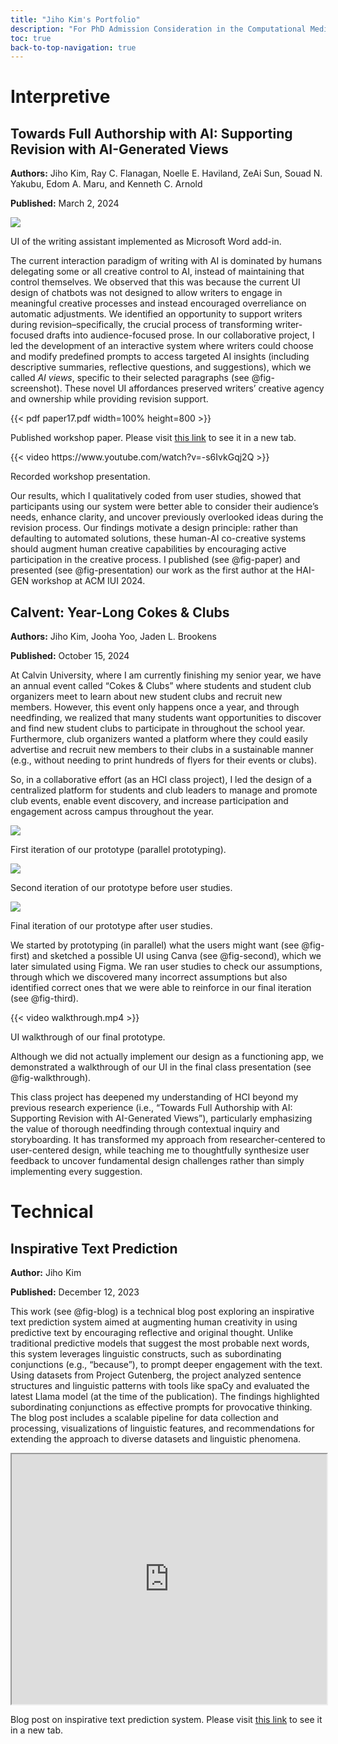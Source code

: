 ```yaml
---
title: "Jiho Kim's Portfolio"
description: "For PhD Admission Consideration in the Computational Media Department at UC Santa Cruz"
toc: true
back-to-top-navigation: true
---
```


# Interpretive

## Towards Full Authorship with AI: Supporting Revision with AI-Generated Views

**Authors:** Jiho Kim, Ray C. Flanagan, Noelle E. Haviland, ZeAi Sun, Souad N. Yakubu, Edom A. Maru, and Kenneth C. Arnold

**Published:** March 2, 2024

::: {#fig-screenshot}

![](Textfocals.svg){fig-alt="UI of the writing assistant implemented as Microsoft Word add-in."}

UI of the writing assistant implemented as Microsoft Word add-in.

:::

The current interaction paradigm of writing with AI is dominated by humans delegating some or all creative control to AI, instead of maintaining that control themselves. We observed that this was because the current UI design of chatbots was not designed to allow writers to engage in meaningful creative processes and instead encouraged overreliance on automatic adjustments. We identified an opportunity to support writers during revision--specifically, the crucial process of transforming writer-focused drafts into audience-focused prose. In our collaborative project, I led the development of an interactive system where writers could choose and modify predefined prompts to access targeted AI insights (including descriptive summaries, reflective questions, and suggestions), which we called _AI views_, specific to their selected paragraphs (see @fig-screenshot). These novel UI affordances preserved writers' creative agency and ownership while providing revision support.

::: {#fig-paper}

{{< pdf paper17.pdf width=100% height=800 >}}

Published workshop paper. Please visit <a href="https://ceur-ws.org/Vol-3660/paper17.pdf" target="_blank">this link</a> to see it in a new tab.

:::

::: {#fig-presentation}

{{< video https://www.youtube.com/watch?v=-s6IvkGqj2Q >}}

Recorded workshop presentation.

:::

Our results, which I qualitatively coded from user studies, showed that participants using our system were better able to consider their audience's needs, enhance clarity, and uncover previously overlooked ideas during the revision process. Our findings motivate a design principle: rather than defaulting to automated solutions, these human-AI co-creative systems should augment human creative capabilities by encouraging active participation in the creative process. I published (see @fig-paper) and presented (see @fig-presentation) our work as the first author at the HAI-GEN workshop at ACM IUI 2024.

## Calvent: Year-Long Cokes & Clubs

**Authors:** Jiho Kim, Jooha Yoo, Jaden L. Brookens

**Published:** October 15, 2024

At Calvin University, where I am currently finishing my senior year, we have an annual event called "Cokes & Clubs" where students and student club organizers meet to learn about new student clubs and recruit new members. However, this event only happens once a year, and through needfinding, we realized that many students want opportunities to discover and find new student clubs to participate in throughout the school year. Furthermore, club organizers wanted a platform where they could easily advertise and recruit new members to their clubs in a sustainable manner (e.g., without needing to print hundreds of flyers for their events or clubs). 

So, in a collaborative effort (as an HCI class project), I led the design of a centralized platform for students and club leaders to manage and promote club events, enable event discovery, and increase participation and engagement across campus throughout the year.

::: {#fig-first}

![](Iteration1.png)

First iteration of our prototype (parallel prototyping).

:::

::: {#fig-second}

![](Iteration2.png)

Second iteration of our prototype before user studies.

:::

::: {#fig-third}

![](Iteration3.png)

Final iteration of our prototype after user studies.

:::

We started by prototyping (in parallel) what the users might want (see @fig-first) and sketched a possible UI using Canva (see @fig-second), which we later simulated using Figma. We ran user studies to check our assumptions, through which we discovered many incorrect assumptions but also identified correct ones that we were able to reinforce in our final iteration (see @fig-third).

::: {#fig-walkthrough}

{{< video walkthrough.mp4 >}}

UI walkthrough of our final prototype.

:::

Although we did not actually implement our design as a functioning app, we demonstrated a walkthrough of our UI in the final class presentation (see @fig-walkthrough).

This class project has deepened my understanding of HCI beyond my previous research experience (i.e., "Towards Full Authorship with AI: Supporting Revision with AI-Generated Views"), particularly emphasizing the value of thorough needfinding through contextual inquiry and storyboarding. It has transformed my approach from researcher-centered to user-centered design, while teaching me to thoughtfully synthesize user feedback to uncover fundamental design challenges rather than simply implementing every suggestion.

# Technical

## Inspirative Text Prediction

**Author:** Jiho Kim

**Published:** December 12, 2023

This work (see @fig-blog) is a technical blog post exploring an inspirative text prediction system aimed at augmenting human creativity in using predictive text by encouraging reflective and original thought. Unlike traditional predictive models that suggest the most probable next words, this system leverages linguistic constructs, such as subordinating conjunctions (e.g., "because"), to prompt deeper engagement with the text. Using datasets from Project Gutenberg, the project analyzed sentence structures and linguistic patterns with tools like spaCy and evaluated the latest Llama model (at the time of the publication). The findings highlighted subordinating conjunctions as effective prompts for provocative thinking. The blog post includes a scalable pipeline for data collection and processing, visualizations of linguistic features, and recommendations for extending the approach to diverse datasets and linguistic phenomena.

::: {#fig-blog}

```{=html}
<iframe width="100%" height="400" src="https://jihokim.dev/blog/inspirative-text-prediction/" title="Webpage example"></iframe>
```

Blog post on inspirative text prediction system. Please visit <a href="https://jihokim.dev/blog/inspirative-text-prediction/" target="_blank">this link</a> to see it in a new tab.

:::
